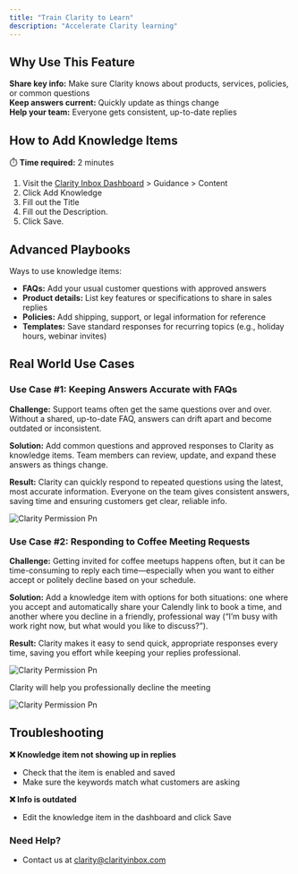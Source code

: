 ```yaml
---
title: "Train Clarity to Learn"
description: "Accelerate Clarity learning"
---
```


## Why Use This Feature

**Share key info:** Make sure Clarity knows about products, services, policies, or common questions  
**Keep answers current:** Quickly update as things change  
**Help your team:** Everyone gets consistent, up-to-date replies


## How to Add Knowledge Items 

⏱️ **Time required:** 2 minutes

1. Visit the [Clarity Inbox Dashboard](https://app.clarityinbox.com/dashboard) \> Guidance \> Content 
2. Click Add Knowledge 
3. Fill out the Title 
4. Fill out the Description. 
5. Click Save.

## Advanced Playbooks

Ways to use knowledge items:

- **FAQs:** Add your usual customer questions with approved answers
- **Product details:** List key features or specifications to share in sales replies
- **Policies:** Add shipping, support, or legal information for reference
- **Templates:** Save standard responses for recurring topics (e.g., holiday hours, webinar invites)


## Real World Use Cases

### Use Case #1: Keeping Answers Accurate with FAQs

**Challenge:** Support teams often get the same questions over and over. Without a shared, up-to-date FAQ, answers can drift apart and become outdated or inconsistent.

**Solution:** Add common questions and approved responses to Clarity as knowledge items. Team members can review, update, and expand these answers as things change.

**Result:** Clarity can quickly respond to repeated questions using the latest, most accurate information. Everyone on the team gives consistent answers, saving time and ensuring customers get clear, reliable info.


![Clarity Permission Pn](/images/faq.png)

### Use Case #2: Responding to Coffee Meeting Requests

**Challenge:** Getting invited for coffee meetups happens often, but it can be time-consuming to reply each time—especially when you want to either accept or politely decline based on your schedule.

**Solution:** Add a knowledge item with options for both situations: one where you accept and automatically share your Calendly link to book a time, and another where you decline in a friendly, professional way (“I’m busy with work right now, but what would you like to discuss?”).

**Result:** Clarity makes it easy to send quick, appropriate responses every time, saving you effort while keeping your replies professional.

![Clarity Permission Pn](/images/coffee.png)

Clarity will help you professionally decline the meeting

![Clarity Permission Pn](/images/coffee-draft.png)

## Troubleshooting

**❌ Knowledge item not showing up in replies**
- Check that the item is enabled and saved
- Make sure the keywords match what customers are asking

**❌ Info is outdated**
- Edit the knowledge item in the dashboard and click Save

### Need Help?

- Contact us at [clarity@clarityinbox.com](mailto:clarity@clarityinbox.com)
